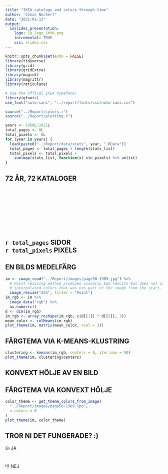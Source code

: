 ```yaml
---
title: "IKEA catalogs and colors through time"
author: "Jonas Nockert"
date: "2021-01-13"
output:
  ioslides_presentation:
    logo: SU_logo_CMYK.png
    incremental: TRUE
    css: slides.css
---
```


```r
knitr::opts_chunk$set(echo = FALSE)
library(tidyverse)
library(grid)
library(gridExtra)
library(magick)
library(magrittr)
library(reticulate)

# Use the offical IKEA typeface!
library(gfonts)
use_font("noto-sans", "../report/fonts/css/noto-sans.css")

source("../Report/colors.r")
source("../Report/plotting.r")
```


```r
years <- 1950L:2021L
total_pages <- 0L
total_pixels <- 0L
for (year in years) {
  load(paste0("../Report/data/stats", year, ".RData"))
  total_pages <- total_pages + length(stats_list)
  total_pixels <- total_pixels +
    sum(map(stats_list, function(x) x$n_pixels) %>% unlist)
}
```

## 72 ÅR, 72 KATALOGER {data-background=../report/images/ikea-frontpage-plot.png data-background-size=cover}


## <br/><br/><br/><br/><br/><br/>`r total_pages` SIDOR<br/>`r total_pixels` PIXELS {data-background=../report/images/page2-1969.jpg data-background-size=cover}


## EN BILDS MEDELFÄRG

```r
im <- image_read("../Report/images/page50-1989.jpg") %>%
  # Point resizing method produces visually bad results but does not introduce
  # interpolated colors that was not part of the image from the start.
  image_resize("25%", filter = "Point")
im_rgb <- im %>%
  image_data("rgb") %>%
  as.numeric()
d <- dim(im_rgb)
im_rgb <- array_reshape(im_rgb, c(d[[1]] * d[[2]], 3))
mean_color <- colMeans(im_rgb)
plot_theme(im, matrix(mean_color, ncol = 3))
```


## FÄRGTEMA VIA K-MEANS-KLUSTRING

```r
clustering <- kmeans(im_rgb, centers = 6, iter.max = 50)
plot_theme(im, clustering$centers)
```


## KONVEXT HÖLJE AV EN BILD {data-background=../report/images/convex-hull-tan-2016.png data-background-size=contain}


## FÄRGTEMA VIA KONVEXT HÖLJE

```r
color_theme <- get_theme_colors_from_image(
  "../Report/images/page50-1989.jpg",
  n_colors = 6
)
plot_theme(im, color_theme)
```


## TROR NI DET FUNGERADE? :) {.flexbox .vcenter data-background=../report/images/page49-2002.jpg data-background-size=cover}

<div class="large-outline">
👍 JA
<br/><br/><br/>
👎 NEJ
</div>
